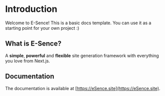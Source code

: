 # Introduction
 
Welcome to E-Sence! This is a basic docs template. You can use it as a starting point for your own project :)

## What is E-Sence?

A **simple**, **powerful** and **flexible** site generation framework with everything you love from Next.js.

## Documentation

The documentation is available at [https://eSence.site](https://eSence.site).
